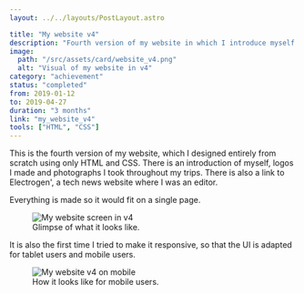 ```yaml
---
layout: ../../layouts/PostLayout.astro

title: "My website v4"
description: "Fourth version of my website in which I introduce myself and some things I worked on."
image:
  path: "/src/assets/card/website_v4.png"
  alt: "Visual of my website in v4"
category: "achievement"
status: "completed"
from: 2019-01-12
to: 2019-04-27
duration: "3 months"
link: "my_website_v4"
tools: ["HTML", "CSS"]
---
```



This is the fourth version of my website, which I designed entirely from scratch using only HTML and CSS. There is an introduction of myself, logos I made and photographs I took throughout my trips. There is also a link to Electrogen', a tech news website where I was an editor.

Everything is made so it would fit on a single page.


<figure>
  <Image src={Screen_TristanB_en} alt="My website screen in v4" />
  <figcaption>Glimpse of what it looks like.</figcaption>
</figure>

It is also the first time I tried to make it responsive, so that the UI is adapted for tablet users and mobile users.


<figure>
  <Image src={Screen_responsive} alt="My website v4 on mobile" />
  <figcaption>How it looks like for mobile users.</figcaption>
</figure>
